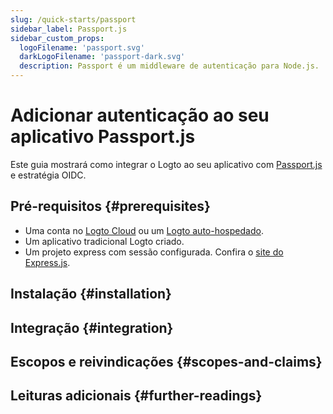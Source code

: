 ```yaml
---
slug: /quick-starts/passport
sidebar_label: Passport.js
sidebar_custom_props:
  logoFilename: 'passport.svg'
  darkLogoFilename: 'passport-dark.svg'
  description: Passport é um middleware de autenticação para Node.js.
---
```




# Adicionar autenticação ao seu aplicativo Passport.js

Este guia mostrará como integrar o Logto ao seu aplicativo com [Passport.js](https://www.passportjs.org/) e estratégia OIDC.

<GuideTip />

## Pré-requisitos \{#prerequisites}

- Uma conta no [Logto Cloud](https://cloud.logto.io) ou um [Logto auto-hospedado](/introduction/set-up-logto-oss).
- Um aplicativo tradicional Logto criado.
- Um projeto express com sessão configurada. Confira o [site do Express.js](https://expressjs.com/).

## Instalação \{#installation}

<Installation />

## Integração \{#integration}

<Integration />

## Escopos e reivindicações \{#scopes-and-claims}

<ScopesAndClaims />

## Leituras adicionais \{#further-readings}

<FurtherReadings />
